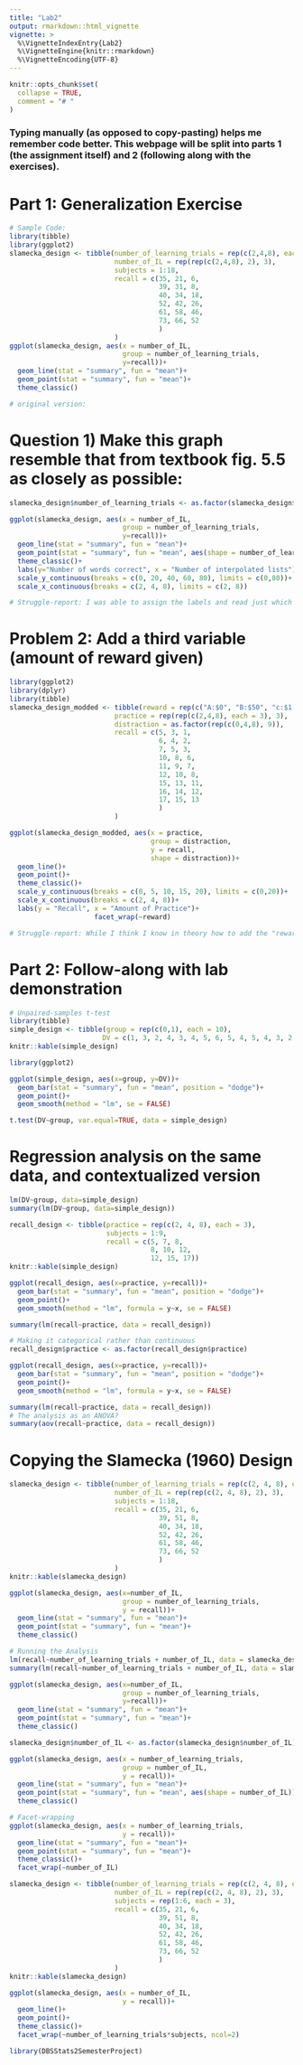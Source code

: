 ```yaml
---
title: "Lab2"
output: rmarkdown::html_vignette
vignette: >
  %\VignetteIndexEntry{Lab2}
  %\VignetteEngine{knitr::rmarkdown}
  %\VignetteEncoding{UTF-8}
---
```


```r
knitr::opts_chunk$set(
  collapse = TRUE,
  comment = "# "
)
```

###  Typing manually (as opposed to copy-pasting) helps me remember code better. This webpage will be split into parts 1 (the assignment itself) and 2 (following along with the exercises).

#  Part 1: Generalization Exercise
```r
# Sample Code:
library(tibble)
library(ggplot2)
slamecka_design <- tibble(number_of_learning_trials = rep(c(2,4,8), each = 6),
                          number_of_IL = rep(rep(c(2,4,8), 2), 3),
                          subjects = 1:18,
                          recall = c(35, 21, 6,
                                     39, 31, 8,
                                     40, 34, 18,
                                     52, 42, 26,
                                     61, 58, 46,
                                     73, 66, 52
                                     )
                          )
ggplot(slamecka_design, aes(x = number_of_IL,
                            group = number_of_learning_trials,
                            y=recall))+
  geom_line(stat = "summary", fun = "mean")+
  geom_point(stat = "summary", fun = "mean")+
  theme_classic()

# original version:

```

# Question 1) Make this graph resemble that from textbook fig. 5.5 as closely as possible:
```r

slamecka_design$number_of_learning_trials <- as.factor(slamecka_design$number_of_learning_trials)

ggplot(slamecka_design, aes(x = number_of_IL,
                            group = number_of_learning_trials,
                            y=recall))+
  geom_line(stat = "summary", fun = "mean")+
  geom_point(stat = "summary", fun = "mean", aes(shape = number_of_learning_trials))+
  theme_classic()+
  labs(y="Number of words correct", x = "Number of interpolated lists")+
  scale_y_continuous(breaks = c(0, 20, 40, 60, 80), limits = c(0,80))+
  scale_x_continuous(breaks = c(2, 4, 8), limits = c(2, 8))

# Struggle-report: I was able to assign the labels and read just which variables were on which axes correctly with minimal help (only slight googling), and figured out the shape differentiation with aes, but once it came to skipping the tick-mark for "6" on the x-axis and splitting the legend to address each line individually (*"splitting the legend" turned out to be something you don't care about, so never-mind on that), I needed to check the solutions video. Let's call this a 6/10. 
```
# Problem 2: Add a third variable (amount of reward given)
```r
library(ggplot2)
library(dplyr)
library(tibble)
slamecka_design_modded <- tibble(reward = rep(c("A:$0", "B:$50", "c:$1,000,000"), each = 9),
                          practice = rep(rep(c(2,4,8), each = 3), 3),
                          distraction = as.factor(rep(c(0,4,8), 9)),
                          recall = c(5, 3, 1,
                                     6, 4, 2,
                                     7, 5, 3,
                                     10, 8, 6,
                                     11, 9, 7,
                                     12, 10, 8,
                                     15, 13, 11,
                                     16, 14, 12,
                                     17, 15, 13
                                     )
                          )

ggplot(slamecka_design_modded, aes(x = practice,
                                   group = distraction,
                                   y = recall,
                                   shape = distraction))+
  geom_line()+
  geom_point()+
  theme_classic()+
  scale_y_continuous(breaks = c(0, 5, 10, 15, 20), limits = c(0,20))+
  scale_x_continuous(breaks = c(2, 4, 8))+
  labs(y = "Recall", x = "Amount of Practice")+
                     facet_wrap(~reward)

# Struggle-report: While I think I know in theory how to add the "reward" variable, I don't think it's clear enough from the question exactly how I should be distributing/arranging/counterbalancing it (with "rep") to line up with the data. Trying not to spoil anything else while checking this in the video...Ok, I thought I'd be able to do it but needed to consult the video again. I know it must have something to do with facet-wrapping. 3/10, maaaybe 4/10 on help required here. 
```
#  Part 2: Follow-along with lab demonstration
```r
# Unpaired-samples t-test
library(tibble)
simple_design <- tibble(group = rep(c(0,1), each = 10),
                       DV = c(1, 3, 2, 4, 3, 4, 5, 6, 5, 4, 5, 4, 3, 2, 3, 4, 5, 6, 8, 9))
knitr::kable(simple_design)

library(ggplot2)

ggplot(simple_design, aes(x=group, y=DV))+
  geom_bar(stat = "summary", fun = "mean", position = "dodge")+
  geom_point()+
  geom_smooth(method = "lm", se = FALSE)

t.test(DV~group, var.equal=TRUE, data = simple_design)
```
#  Regression analysis on the same data, and contextualized version
```r
lm(DV~group, data=simple_design)
summary(lm(DV~group, data=simple_design))

recall_design <- tibble(practice = rep(c(2, 4, 8), each = 3),
                        subjects = 1:9,
                        recall = c(5, 7, 8, 
                                   8, 10, 12,
                                   12, 15, 17))
knitr::kable(simple_design)

ggplot(recall_design, aes(x=practice, y=recall))+
  geom_bar(stat = "summary", fun = "mean", position = "dodge")+
  geom_point()+
  geom_smooth(method = "lm", formula = y~x, se = FALSE)

summary(lm(recall~practice, data = recall_design))

# Making it categorical rather than continuous
recall_design$practice <- as.factor(recall_design$practice)

ggplot(recall_design, aes(x=practice, y=recall))+
  geom_bar(stat = "summary", fun = "mean", position = "dodge")+
  geom_point()+
  geom_smooth(method = "lm", formula = y~x, se = FALSE)

summary(lm(recall~practice, data = recall_design))
# The analysis as an ANOVA?
summary(aov(recall~practice, data = recall_design))
```
#  Copying the Slamecka (1960) Design
```r
slamecka_design <- tibble(number_of_learning_trials = rep(c(2, 4, 8), each = 6),
                          number_of_IL = rep(rep(c(2, 4, 8), 2), 3),
                          subjects = 1:18,
                          recall = c(35, 21, 6,
                                     39, 51, 8,
                                     40, 34, 18,
                                     52, 42, 26,
                                     61, 58, 46,
                                     73, 66, 52
                                     )
                          )
knitr::kable(slamecka_design)

ggplot(slamecka_design, aes(x=number_of_IL,
                            group = number_of_learning_trials,
                            y = recall))+
  geom_line(stat = "summary", fun = "mean")+
  geom_point(stat = "summary", fun = "mean")+
  theme_classic()

# Running the Analysis
lm(recall~number_of_learning_trials + number_of_IL, data = slamecka_design)
summary(lm(recall~number_of_learning_trials + number_of_IL, data = slamecka_design))

ggplot(slamecka_design, aes(x=number_of_IL,
                            group = number_of_learning_trials,
                            y=recall))+
  geom_line(stat = "summary", fun = "mean")+
  geom_point(stat = "summary", fun = "mean")+
  theme_classic()

slamecka_design$number_of_IL <- as.factor(slamecka_design$number_of_IL)

ggplot(slamecka_design, aes(x = number_of_learning_trials,
                            group = number_of_IL,
                            y = recall))+
  geom_line(stat = "summary", fun = "mean")+
  geom_point(stat = "summary", fun = "mean", aes(shape = number_of_IL))+
  theme_classic()

# Facet-wrapping
ggplot(slamecka_design, aes(x = number_of_learning_trials,
                            y = recall))+
  geom_line(stat = "summary", fun = "mean")+
  geom_point(stat = "summary", fun = "mean")+
  theme_classic()+
  facet_wrap(~number_of_IL)

slamecka_design <- tibble(number_of_learning_trials = rep(c(2, 4, 8), each = 6),
                          number_of_IL = rep(rep(c(2, 4, 8), 2), 3),
                          subjects = rep(1:6, each = 3),
                          recall = c(35, 21, 6,
                                     39, 51, 8,
                                     40, 34, 18,
                                     52, 42, 26,
                                     61, 58, 46,
                                     73, 66, 52
                                     )
                          )
knitr::kable(slamecka_design)

ggplot(slamecka_design, aes(x = number_of_IL, 
                            y = recall))+
  geom_line()+
  geom_point()+
  theme_classic()+
  facet_wrap(~number_of_learning_trials*subjects, ncol=2)
```

```r
library(DBSStats2SemesterProject)
```
